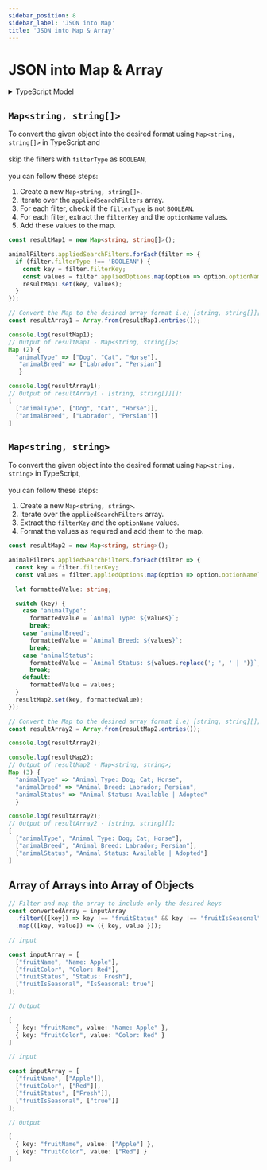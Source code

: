 ```yaml
---
sidebar_position: 8
sidebar_label: 'JSON into Map'
title: 'JSON into Map & Array'
---
```





# JSON into Map & Array

<details>
  <summary>TypeScript Model</summary>
  <div>
    <Tabs>
      <TabItem value="JSON">
      ```ts
      const animalFilters = {
        appliedSearchFilters: [
          {
            filterKey: "animalType",
            filterType: "CHAIN",
            appliedOptions: [
              {
                optionName: "Dog",
                optionId: "DOG",
                optionValue: "dog",
                optionGroupName: null,
                count: 500,
                children: null,
                properties: null
              },
              {
                optionName: "Cat",
                optionId: "CAT",
                optionValue: "cat",
                optionGroupName: null,
                count: 300,
                children: null,
                properties: null
              },
              {
                optionName: "Horse",
                optionId: "HORSE",
                optionValue: "Horse",
                optionGroupName: null,
                count: 150,
                children: null,
                properties: null
              }
            ]
          },
          {
            filterKey: "animalBreed",
            filterType: "CHAIN",
            appliedOptions: [
              {
                optionName: "Labrador",
                optionId: null,
                optionValue: "labrador",
                optionGroupName: null,
                count: 150,
                children: null,
                properties: null
              },
              {
                optionName: "Persian",
                optionId: null,
                optionValue: "persian",
                optionGroupName: null,
                count: 100,
                children: null,
                properties: null
              }
            ]
          },
          {
            filterKey: "animalStatus",
            filterType: "BOOLEAN",
            appliedOptions: [
              {
                optionId: "AVAILABLE",
                optionName: "Available",
                optionValue: "available"
              },
              {
                optionId: "ADOPTED",
                optionName: "Adopted",
                optionValue: "adopted"
              }
            ]
          }
        ]
      };
      ```
      </TabItem>

      <TabItem value="Result 1">
      ```typescript
      // Output: [string, string[]][];
      [
        ["animalType", ["Dog", "Cat", "Horse"]],
        ["animalBreed", ["Labrador", "Persian"]]
      ]
      ```
      </TabItem>
      
      <TabItem value="Result 2">
      ```TypeScript
      // Output of resultArray2 - [string, string][];
      [
        ["animalType", "Animal Type: Dog; Cat; Horse"],
        ["animalBreed", "Animal Breed: Labrador; Persian"],
        ["animalStatus", "Animal Status: Available | Adopted"]
      ]
      ```
      </TabItem>
    </Tabs>
  </div>
</details>

## `Map<string, string[]>`

To convert the given object into the desired format using `Map<string, string[]>` in TypeScript and <br></br> skip the filters with `filterType` as `BOOLEAN`, <br></br> you can follow these steps:

1. Create a new `Map<string, string[]>`.
2. Iterate over the `appliedSearchFilters` array.
3. For each filter, check if the `filterType` is not `BOOLEAN`.
4. For each filter, extract the `filterKey` and the `optionName` values.
5. Add these values to the map.

```ts
const resultMap1 = new Map<string, string[]>();

animalFilters.appliedSearchFilters.forEach(filter => {
  if (filter.filterType !== 'BOOLEAN') {
    const key = filter.filterKey;
    const values = filter.appliedOptions.map(option => option.optionName);
    resultMap1.set(key, values);
  }
});

// Convert the Map to the desired array format i.e) [string, string[]][];
const resultArray1 = Array.from(resultMap1.entries());
```

```TypeScript
console.log(resultMap1);
// Output of resultMap1 - Map<string, string[]>;
Map (2) {
  "animalType" => ["Dog", "Cat", "Horse"],
   "animalBreed" => ["Labrador", "Persian"]
   }
```

```TypeScript
console.log(resultArray1);
// Output of resultArray1 - [string, string[]][];
[
  ["animalType", ["Dog", "Cat", "Horse"]],
  ["animalBreed", ["Labrador", "Persian"]]
]
```

## `Map<string, string>`

To convert the given object into the desired format using `Map<string, string>` in TypeScript, <br></br> you can follow these steps:

1. Create a new `Map<string, string>`.
2. Iterate over the `appliedSearchFilters` array.
3. Extract the `filterKey` and the `optionName` values.
4. Format the values as required and add them to the map.

```typescript
const resultMap2 = new Map<string, string>();

animalFilters.appliedSearchFilters.forEach(filter => {
  const key = filter.filterKey;
  const values = filter.appliedOptions.map(option => option.optionName).join('; ');

  let formattedValue: string;

  switch (key) {
    case 'animalType':
      formattedValue = `Animal Type: ${values}`;
      break;
    case 'animalBreed':
      formattedValue = `Animal Breed: ${values}`;
      break;
    case 'animalStatus':
      formattedValue = `Animal Status: ${values.replace('; ', ' | ')}`;
      break;
    default:
      formattedValue = values;
  }
  resultMap2.set(key, formattedValue);
});

// Convert the Map to the desired array format i.e) [string, string][];
const resultArray2 = Array.from(resultMap2.entries());

console.log(resultArray2);
```

```TypeScript
console.log(resultMap2);
// Output of resultMap2 - Map<string, string>;
Map (3) {
  "animalType" => "Animal Type: Dog; Cat; Horse", 
  "animalBreed" => "Animal Breed: Labrador; Persian", 
  "animalStatus" => "Animal Status: Available | Adopted"
  }
```

```TypeScript
console.log(resultArray2);
// Output of resultArray2 - [string, string][];
[
  ["animalType", "Animal Type: Dog; Cat; Horse"],
  ["animalBreed", "Animal Breed: Labrador; Persian"],
  ["animalStatus", "Animal Status: Available | Adopted"]
]
```

## <Highlight color='#C0C0C0'>Array of Arrays</Highlight> into <Highlight color='#C0C0C0'>Array of Objects</Highlight>

```ts
// Filter and map the array to include only the desired keys
const convertedArray = inputArray
  .filter(([key]) => key !== "fruitStatus" && key !== "fruitIsSeasonal")
  .map(([key, value]) => ({ key, value }));
```

```ts
// input

const inputArray = [
  ["fruitName", "Name: Apple"],
  ["fruitColor", "Color: Red"],
  ["fruitStatus", "Status: Fresh"],
  ["fruitIsSeasonal", "IsSeasonal: true"]
];

// Output

[
  { key: "fruitName", value: "Name: Apple" },
  { key: "fruitColor", value: "Color: Red" }
]
```

```ts
// input

const inputArray = [
  ["fruitName", ["Apple"]],
  ["fruitColor", ["Red"]],
  ["fruitStatus", ["Fresh"]],
  ["fruitIsSeasonal", ["true"]]
];

// Output

[
  { key: "fruitName", value: ["Apple"] },
  { key: "fruitColor", value: ["Red"] }
]
```